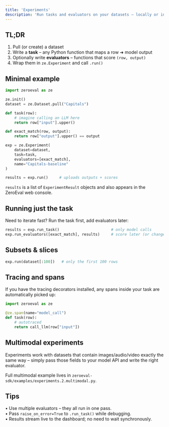 ```yaml
---
title: 'Experiments'
description: 'Run tasks and evaluators on your datasets – locally or in the cloud.'
---
```


## TL;DR

1. Pull (or create) a dataset  
2. Write a **task** – any Python function that maps a row ➜ model output  
3. Optionally write **evaluators** – functions that score `(row, output)`  
4. Wrap them in `ze.Experiment` and call `.run()`

## Minimal example

```python
import zeroeval as ze

ze.init()
dataset = ze.Dataset.pull("Capitals")

def task(row):
    # imagine calling an LLM here
    return row["input"].upper()

def exact_match(row, output):
    return row["output"].upper() == output

exp = ze.Experiment(
    dataset=dataset,
    task=task,
    evaluators=[exact_match],
    name="Capitals-baseline"
)

results = exp.run()     # uploads outputs + scores
```

`results` is a list of `ExperimentResult` objects and also appears in the ZeroEval web console.

## Running just the task

Need to iterate fast? Run the task first, add evaluators later:

```python
results = exp.run_task()                       # only model calls
exp.run_evaluators([exact_match], results)     # score later (or change evaluator)
```

## Subsets & slices

```python
exp.run(dataset[:100])   # only the first 100 rows
```

## Tracing and spans

If you have the tracing decorators installed, any spans inside your task are automatically picked up:

```python
import zeroeval as ze

@ze.span(name="model_call")
def task(row):
    # autotraced
    return call_llm(row["input"])
```

## Multimodal experiments

Experiments work with datasets that contain images/audio/video exactly the same way – simply pass those fields to your model API and write the right evaluator.

Full multimodal example lives in `zeroeval-sdk/examples/experiments.2.multimodal.py`.

## Tips

• Use multiple evaluators – they all run in one pass.  
• Pass `raise_on_error=True` to `.run_task()` while debugging.  
• Results stream live to the dashboard; no need to wait synchronously.